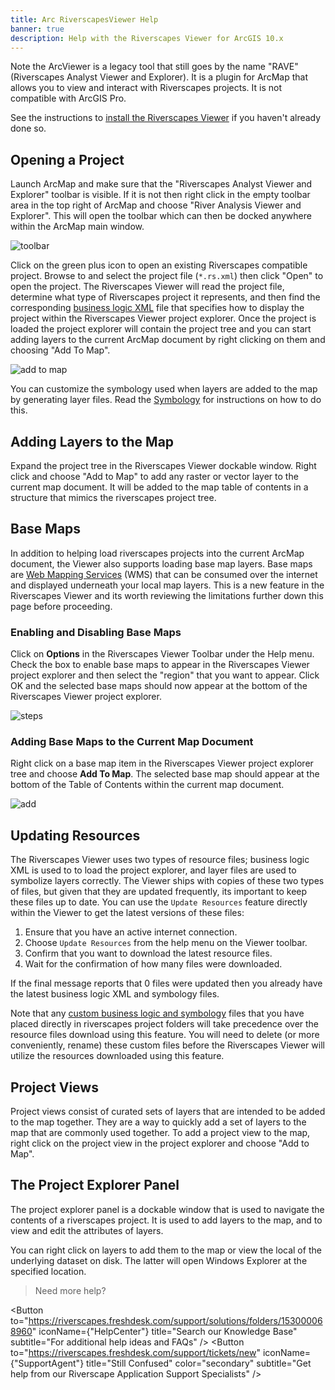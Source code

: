 ```yaml
---
title: Arc RiverscapesViewer Help
banner: true
description: Help with the Riverscapes Viewer for ArcGIS 10.x
---
```


Note the ArcViewer is a legacy tool that still goes by the name "RAVE" (Riverscapes Analyst Viewer and Explorer). It is a plugin for ArcMap that allows you to view and interact with Riverscapes projects. It is not compatible with ArcGIS Pro.

See the instructions to [install the Riverscapes Viewer](/download/install-arc) if you haven't already done so.

## Opening a Project

Launch ArcMap and make sure that the "Riverscapes Analyst Viewer and Explorer" toolbar is visible. If it is not then right click in the empty toolbar area in the top right of ArcMap and choose "River Analysis Viewer and Explorer". This will open the toolbar which can then be docked anywhere within the ArcMap main window.

![toolbar](/images/toolbar.png)

Click on the green plus icon to open an existing Riverscapes compatible project. Browse to and select the project file (`*.rs.xml`) then click "Open" to open the project. The Riverscapes Viewer will read the project file, determine what type of Riverscapes project it represents, and then find the corresponding [business logic XML](business-logic.xml) file that specifies how to display the project within the Riverscapes Viewer project explorer. Once the project is loaded the project explorer will contain the project tree and you can start adding layers to the current ArcMap document by right clicking on them and choosing "Add To Map".

![add to map](/images/add_to_map.png)

You can customize the symbology used when layers are added to the map by generating layer files. Read the [Symbology](symbology.html) for instructions on how to do this.

## Adding Layers to the Map

Expand the project tree in the Riverscapes Viewer dockable window. Right click and choose "Add to Map" to add any raster or vector layer to the current map document. It will be added to the map table of contents in a structure that mimics the riverscapes project tree.

## Base Maps

In addition to helping load riverscapes projects into the current ArcMap document, the Viewer also supports loading base map layers. Base maps are [Web Mapping Services](https://en.wikipedia.org/wiki/Web_Map_Service) (WMS) that can be consumed over the internet and displayed underneath your local map layers. This is a new feature in the Riverscapes Viewer and its worth reviewing the limitations further down this page before proceeding.

### Enabling and Disabling Base Maps

Click on **Options** in the Riverscapes Viewer Toolbar under the Help menu. Check the box to enable base maps to appear in the Riverscapes Viewer project 
explorer and then select the "region" that you want to appear. Click OK and the selected base maps should now appear at the bottom of the Riverscapes Viewer project explorer.

![steps](/images/base_maps_steps.png)

### Adding Base Maps to the Current Map Document

Right click on a base map item in the Riverscapes Viewer project explorer tree and choose **Add To Map**. The selected base map should appear at the bottom of the Table of Contents within the current map document.

![add](/images/add_base_map.png)

## Updating Resources

The Riverscapes Viewer uses two types of resource files; business logic XML is used to to load the project explorer, and layer files are used to symbolize layers correctly. The Viewer ships with copies of these two types of files, but given that they are updated frequently, its important to keep these files up to date. You can use the `Update Resources` feature directly within the Viewer to get the latest versions of these files:

1. Ensure that you have an active internet connection.
1. Choose `Update Resources` from the help menu on the Viewer toolbar.
1. Confirm that you want to download the latest resource files.
1. Wait for the confirmation of how many files were downloaded. 

If the final message reports that 0 files were updated then you already have the latest business logic XML and symbology files.

Note that any [custom business logic and symbology](/technical-reference/business-logic#customizing-business-logic--refreshing-the-project-explorer) files that you have placed directly in riverscapes project folders will take precedence over the resource files download using this feature. You will need to delete (or more conveniently, rename) these custom files before the Riverscapes Viewer will utilize the resources downloaded using this feature.

## Project Views

Project views consist of curated sets of layers that are intended to be added to the map together. They are a way to quickly add a set of layers to the map that are commonly used together. To add a project view to the map, right click on the project view in the project explorer and choose "Add to Map".

## The Project Explorer Panel

The project explorer panel is a dockable window that is used to navigate the contents of a riverscapes project. It is used to add layers to the map, and to view and edit the attributes of layers. 

You can right click on layers to add them to the map or view the local of the underlying dataset on disk. The latter will open Windows Explorer at the specified location.

> Need more help?

<Button to="https://riverscapes.freshdesk.com/support/solutions/folders/153000068960" iconName={"HelpCenter"} title="Search our Knowledge Base"  subtitle="For additional help ideas and FAQs" /> 
<Button to="https://riverscapes.freshdesk.com/support/tickets/new" iconName={"SupportAgent"} title="Still Confused"  color="secondary" subtitle="Get help from our Riverscape Application Support Specialists" /> 